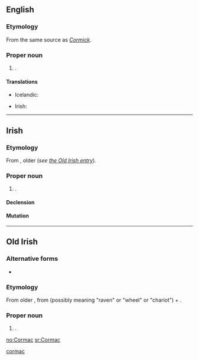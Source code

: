 ==English==
{{wikipedia}}

===Etymology===
From the same source as ''[[Cormick]]''.

===Proper noun===
{{en-proper noun}}

# {{given name|male|from=Irish}}.

====Translations====
{{trans-top|male given name}}
* Icelandic: {{t+|is|Kormákur}}
{{trans-mid}}
* Irish: {{t-|ga|Cormac}}
{{trans-bottom}}

----

==Irish==

===Etymology===
From {{etyl|sga|ga}} {{term|Cormac|lang=sga}}, older {{term|Corbmac|lang=sga}} (''see [[Cormac#Old_Irish|the Old Irish entry]]'').

===Proper noun===
{{head|ga|proper noun|g=m}}

# {{given name|male|lang=ga}}.

====Declension====
{{ga-noun-m1-nopl|C|ormac|ormaic}}

====Mutation====
{{ga mut cons|C|ormac}}

[[Category:Irish terms derived from Old Irish|cormac]]

----

==Old Irish==

===Alternative forms===
* {{l|sga|Corbmac}}

===Etymology===
From older {{term|Corbmac|lang=sga}}, from {{term|corb|lang=sga}} (possibly meaning "raven" or "wheel" or "chariot") + {{term|macc||son|lang=sga}}.

===Proper noun===
{{head|sga|proper noun|g=m}}

# {{given name|male|lang=sga}}.

[[no:Cormac]]
[[sr:Cormac]]